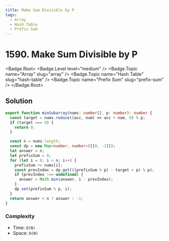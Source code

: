 ```yaml
---
title: Make Sum Divisible by P
tags:
  - Array
  - Hash Table
  - Prefix Sum
---
```


# 1590. Make Sum Divisible by P

<Badge.Root>
  <Badge.Level level="medium" />
  <Badge.Topic name="Array" slug="array" />
  <Badge.Topic name="Hash Table" slug="hash-table" />
  <Badge.Topic name="Prefix Sum" slug="prefix-sum" />
</Badge.Root>

## Solution

```typescript filename="solution.ts" copy
export function minSubarray(nums: number[], p: number): number {
  const target = nums.reduce((acc, num) => acc + num, 0) % p;
  if (target === 0) {
    return 0;
  }

  const n = nums.length;
  const dp = new Map<number, number>([[0, -1]]);
  let answer = n;
  let prefixSum = 0;
  for (let i = 0; i < n; i++) {
    prefixSum += nums[i];
    const prevIndex = dp.get(((prefixSum % p) - target + p) % p);
    if (prevIndex !== undefined) {
      answer = Math.min(answer, i - prevIndex);
    }
    dp.set(prefixSum % p, i);
  }
  return answer < n ? answer : -1;
}
```

### Complexity

- Time: `O(N)`
- Space: `O(N)`

<ProblemLink
  codingSite="leetcode"
  href="https://leetcode.com/problems/make-sum-divisible-by-p"
  title="Make Sum Divisible by P"
/>
